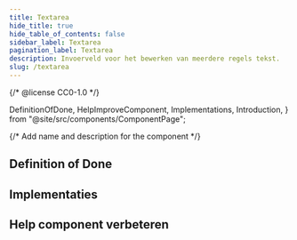 ```yaml
---
title: Textarea
hide_title: true
hide_table_of_contents: false
sidebar_label: Textarea
pagination_label: Textarea
description: Invoerveld voor het bewerken van meerdere regels tekst.
slug: /textarea
---
```


{/* @license CC0-1.0 */}

  DefinitionOfDone,
  HelpImproveComponent,
  Implementations,
  Introduction,
} from "@site/src/components/ComponentPage";

{/* Add name and description for the component */}


<Introduction component={component} headingLevel={1} description={description} />

## Definition of Done

<DefinitionOfDone component={component} headingLevel={3} />

## Implementaties

<Implementations component={component} headingLevel={3} />

## Help component verbeteren

<HelpImproveComponent component={component} headingLevel={3} />
